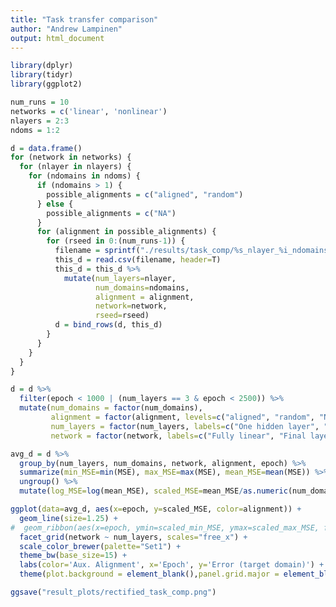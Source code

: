 ```yaml
---
title: "Task transfer comparison"
author: "Andrew Lampinen"
output: html_document
---
```

```r
library(dplyr)
library(tidyr)
library(ggplot2)
```

```r
num_runs = 10
networks = c('linear', 'nonlinear')
nlayers = 2:3
ndoms = 1:2

d = data.frame()
for (network in networks) {
  for (nlayer in nlayers) {
    for (ndomains in ndoms) {
      if (ndomains > 1) {
        possible_alignments = c("aligned", "random")
      } else {
        possible_alignments = c("NA")
      }
      for (alignment in possible_alignments) {
        for (rseed in 0:(num_runs-1)) {
          filename = sprintf("./results/task_comp/%s_nlayer_%i_ndomains_%i_aligned_%s_rseed_%i_loss_track.csv",network,nlayer,ndomains,alignment,rseed)
          this_d = read.csv(filename, header=T)
          this_d = this_d %>%
            mutate(num_layers=nlayer,
                   num_domains=ndomains,
                   alignment = alignment,
                   network=network,
                   rseed=rseed)
          d = bind_rows(d, this_d)
        }
      }
    }
  }
}
```

```r
d = d %>%
  filter(epoch < 1000 | (num_layers == 3 & epoch < 2500)) %>%
  mutate(num_domains = factor(num_domains),
         alignment = factor(alignment, levels=c("aligned", "random", "NA"), labels=c("aligned", "random", "no aux.")),
         num_layers = factor(num_layers, labels=c("One hidden layer", "Two hidden layers")),
         network = factor(network, labels=c("Fully linear", "Final layer nonlinear")))
```

```r
avg_d = d %>% 
  group_by(num_layers, num_domains, network, alignment, epoch) %>%
  summarize(min_MSE=min(MSE), max_MSE=max(MSE), mean_MSE=mean(MSE)) %>%
  ungroup() %>%
  mutate(log_MSE=log(mean_MSE), scaled_MSE=mean_MSE/as.numeric(num_domains), scaled_min_MSE=min_MSE/as.numeric(num_domains), scaled_max_MSE=max_MSE/as.numeric(num_domains))
```

```r
ggplot(data=avg_d, aes(x=epoch, y=scaled_MSE, color=alignment)) +
  geom_line(size=1.25) +
#  geom_ribbon(aes(x=epoch, ymin=scaled_min_MSE, ymax=scaled_max_MSE, fill=num_domains), alpha=0.3) +
  facet_grid(network ~ num_layers, scales="free_x") +
  scale_color_brewer(palette="Set1") +
  theme_bw(base_size=15) +
  labs(color='Aux. Alignment', x='Epoch', y='Error (target domain)') +
  theme(plot.background = element_blank(),panel.grid.major = element_blank(),panel.grid.minor = element_blank())
```

```r
ggsave("result_plots/rectified_task_comp.png")
```


